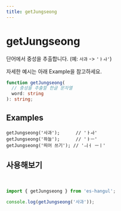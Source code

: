 ```yaml
---
title: getJungseong
---
```



# getJungseong

단어에서 중성을 추출합니다. (예: `사과` -> `'ㅏㅘ'`)

자세한 예시는 아래 Example을 참고하세요.

```typescript
function getJungseong(
  // 중성을 추출할 한글 문자열
  word: string
): string;
```

## Examples

```tsx
getJungseong('사과');      // 'ㅏㅘ'
getJungseong('하늘');      // 'ㅏㅡ'
getJungseong('띄어 쓰기'); // 'ㅢㅓ ㅡㅣ'
```

## 사용해보기

<br />

<Sandpack>

```ts index.ts
import { getJungseong } from 'es-hangul';

console.log(getJungseong('사과'));
```

</Sandpack>


